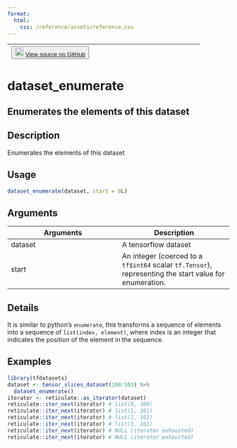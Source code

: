 ```yaml
---
format:
  html:
    css: /reference/assets/reference.css
---
```


| <button class="button"> ![](/reference/assets/GitHub-Mark-32px.png){width="20"} [View source on GitHub](https://github.com/rstudio/tfdatasets//blob/main/R/dataset_methods.R#L1227) </button> |
|:------------------------------:|:--------------------------------------:|

# dataset_enumerate

## Enumerates the elements of this dataset

## Description
Enumerates the elements of this dataset 


## Usage
```r
dataset_enumerate(dataset, start = 0L) 
```

## Arguments
|Arguments|Description|
|---|---|
| dataset | A tensorflow dataset |
| start | An integer (coerced to a `tf$int64` scalar `tf.Tensor`), representing the start value for enumeration. |

## Details
It is similar to python's `enumerate`, this transforms a sequence of elements into a sequence of `list(index, element)`, where index is an integer that indicates the position of the element in the sequence. 




## Examples
```r
library(tfdatasets)
dataset <- tensor_slices_dataset(100:103) %>% 
  dataset_enumerate() 
iterator <- reticulate::as_iterator(dataset) 
reticulate::iter_next(iterator) # list(0, 100) 
reticulate::iter_next(iterator) # list(1, 101) 
reticulate::iter_next(iterator) # list(2, 102) 
reticulate::iter_next(iterator) # list(3, 103) 
reticulate::iter_next(iterator) # NULL (iterator exhausted) 
reticulate::iter_next(iterator) # NULL (iterator exhausted) 
```


